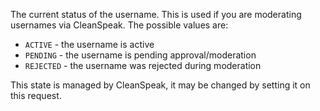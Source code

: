 The current status of the username. This is used if you are moderating usernames via CleanSpeak. The possible values are:
  * `ACTIVE` - the username is active
  * `PENDING` - the username is pending approval/moderation
  * `REJECTED` - the username was rejected during moderation

This state is managed by CleanSpeak, it may be changed by setting it on this request.
